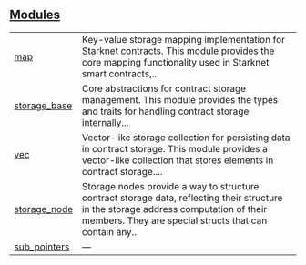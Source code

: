 
## [Modules](./core-starknet-storage-modules)

| | |
|:---|:---|
| [map](./core-starknet-storage-map) | Key-value storage mapping implementation for Starknet contracts. This module provides the core mapping functionality used in Starknet smart contracts,... |
| [storage_base](./core-starknet-storage-storage_base) | Core abstractions for contract storage management. This module provides the types and traits for handling contract storage internally... |
| [vec](./core-starknet-storage-vec) | Vector-like storage collection for persisting data in contract storage. This module provides a vector-like collection that stores elements in contract storage.... |
| [storage_node](./core-starknet-storage-storage_node) | Storage nodes provide a way to structure contract storage data, reflecting their structure in the storage address computation of their members. They are special structs that can contain any... |
| [sub_pointers](./core-starknet-storage-sub_pointers) | — |

